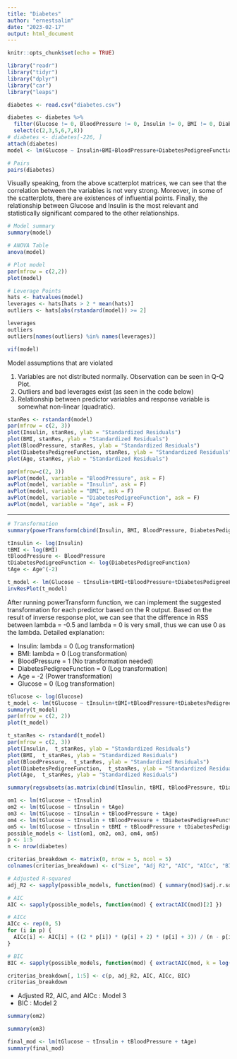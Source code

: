 ```yaml
---
title: "Diabetes"
author: "ernestsalim"
date: "2023-02-17"
output: html_document
---
```


```r
knitr::opts_chunk$set(echo = TRUE)
```

```r
library("readr")
library("tidyr")
library("dplyr")
library("car")
library("leaps")
```

```r
diabetes <- read.csv("diabetes.csv")
```

```r
diabetes <- diabetes %>% 
  filter(Glucose != 0, BloodPressure != 0, Insulin != 0, BMI != 0, DiabetesPedigreeFunction != 0, Age != 0) %>%
  select(c(2,3,5,6,7,8))
# diabetes <- diabetes[-226, ]
attach(diabetes)
model <- lm(Glucose ~ Insulin+BMI+BloodPressure+DiabetesPedigreeFunction+Age)
```

```r
# Pairs
pairs(diabetes)
```
Visually speaking, from the above scatterplot matrices, we can see that the correlation between the variables is not very strong. Moreover, in some of the scatterplots, there are existences of influential points. Finally, the relationship between Glucose and Insulin is the most relevant and statistically significant compared to the other relationships.

```r
# Model summary
summary(model)
```

```r
# ANOVA Table
anova(model)
```

```r
# Plot model
par(mfrow = c(2,2))
plot(model)
```

```r
# Leverage Points
hats <- hatvalues(model)
leverages <- hats[hats > 2 * mean(hats)]
outliers <- hats[abs(rstandard(model)) >= 2]

leverages
outliers
outliers[names(outliers) %in% names(leverages)]
```

```r
vif(model)
```
Model assumptions that are violated

1. Variables are not distributed normally. Observation can be seen in Q-Q Plot.
2. Outliers and bad leverages exist (as seen in the code below)
3. Relationship between predictor variables and response variable is somewhat non-linear (quadratic).


```r
stanRes <- rstandard(model)
par(mfrow = c(2, 3))
plot(Insulin, stanRes, ylab = "Standardized Residuals")
plot(BMI, stanRes, ylab = "Standardized Residuals")
plot(BloodPressure, stanRes, ylab = "Standardized Residuals")
plot(DiabetesPedigreeFunction, stanRes, ylab = "Standardized Residuals")
plot(Age, stanRes, ylab = "Standardized Residuals")
```


```r
par(mfrow=c(2, 3))
avPlot(model, variable = "BloodPressure", ask = F)
avPlot(model, variable = "Insulin", ask = F)
avPlot(model, variable = "BMI", ask = F)
avPlot(model, variable = "DiabetesPedigreeFunction", ask = F)
avPlot(model, variable = "Age", ask = F)
```

---

```r
# Transformation
summary(powerTransform(cbind(Insulin, BMI, BloodPressure, DiabetesPedigreeFunction, Age) ~ 1))
```

```r
tInsulin <- log(Insulin)
tBMI <- log(BMI)
tBloodPressure <- BloodPressure
tDiabetesPedigreeFunction <- log(DiabetesPedigreeFunction)
tAge <- Age^(-2)

t_model <- lm(Glucose ~ tInsulin+tBMI+tBloodPressure+tDiabetesPedigreeFunction+tAge)
invResPlot(t_model)
```

After running powerTransform function, we can implement the suggested transformation for each predictor based on the R output. Based on the result of inverse response plot, we can see that the difference in RSS between lambda = -0.5 and lambda = 0 is very small, thus we can use 0 as the lambda. Detailed explanation:

- Insulin: lambda = 0 (Log transformation)
- BMI: lambda = 0 (Log transformation)
- BloodPressure = 1 (No transformation needed)
- DiabetesPedigreeFunction = 0 (Log transformation)
- Age = -2 (Power transformation)
- Glucose = 0 (Log transformation)

```r
tGlucose <- log(Glucose)
t_model <- lm(tGlucose ~ tInsulin+tBMI+tBloodPressure+tDiabetesPedigreeFunction+tAge)
summary(t_model)
par(mfrow = c(2, 2))
plot(t_model)
```

```r
t_stanRes <- rstandard(t_model)
par(mfrow = c(2, 3))
plot(Insulin,  t_stanRes, ylab = "Standardized Residuals")
plot(BMI,  t_stanRes, ylab = "Standardized Residuals")
plot(BloodPressure,  t_stanRes, ylab = "Standardized Residuals")
plot(DiabetesPedigreeFunction,  t_stanRes, ylab = "Standardized Residuals")
plot(Age,  t_stanRes, ylab = "Standardized Residuals")
```

```r
summary(regsubsets(as.matrix(cbind(tInsulin, tBMI, tBloodPressure, tDiabetesPedigreeFunction, tAge)), tGlucose))
```


```r
om1 <- lm(tGlucose ~ tInsulin)
om2 <- lm(tGlucose ~ tInsulin + tAge)
om3 <- lm(tGlucose ~ tInsulin + tBloodPressure + tAge)
om4 <- lm(tGlucose ~ tInsulin + tBloodPressure + tDiabetesPedigreeFunction  + tAge)
om5 <- lm(tGlucose ~ tInsulin + tBMI + tBloodPressure + tDiabetesPedigreeFunction  + tAge)
possible_models <- list(om1, om2, om3, om4, om5)
p <- 1:5
n <- nrow(diabetes)

criterias_breakdown <- matrix(0, nrow = 5, ncol = 5)
colnames(criterias_breakdown) <- c("Size", "Adj R2", "AIC", "AICc", "BIC")

# Adjusted R-squared
adj_R2 <- sapply(possible_models, function(mod) { summary(mod)$adj.r.squared })

# AIC
AIC <- sapply(possible_models, function(mod) { extractAIC(mod)[2] })

# AICc
AICc <- rep(0, 5)
for (i in p) {
  AICc[i] <- AIC[i] + ((2 * p[i]) * (p[i] + 2) * (p[i] + 3)) / (n - p[i] - 1)
}

# BIC
BIC <- sapply(possible_models, function(mod) { extractAIC(mod, k = log(n))[2] })

criterias_breakdown[, 1:5] <- c(p, adj_R2, AIC, AICc, BIC)
criterias_breakdown
```

- Adjusted R2, AIC, and AICc : Model 3
- BIC : Model 2

```r
summary(om2)
```

```r
summary(om3)
```

```r
final_mod <- lm(tGlucose ~ tInsulin + tBloodPressure + tAge)
summary(final_mod)
```













